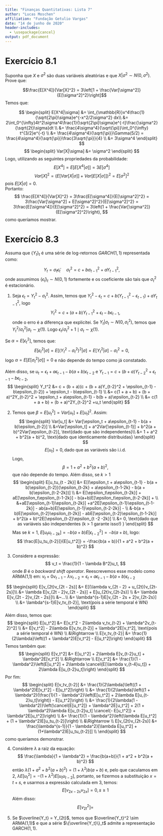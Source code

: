 ```yaml
---
title: "Finanças Quantitativas: Lista 7"
author: "Lucas Moschen"
affiliation: "Fundação Getulio Vargas"
date: "14 de junho de 2020"
header-includes:
  - \usepackage{cancel}
output: pdf_document
---
```


# Exercício 8.1

Suponha que $X$ e $\sigma^2$ são duas variáveis aleatórias e que $X|\sigma^2 \sim N(0,\sigma^2)$. Prove que: 

$$\frac{E[X^4]}{Var[X]^2} = 3\left[1 + \frac{Var[\sigma^2]}{E[\sigma^2]^2}\right]$$
Temos que: 

$$
\begin{split}
E[X^4|\sigma] &= \int_{\mathbb{R}}x^4\frac{1}{\sqrt{2\pi}\sigma}e^{-x^2/2\sigma^2} dx\\
&= 2\int_0^{\infty}4t^2\sigma^4\frac{1}{\sqrt{2\pi}\sigma}e^{-t}\frac{\sigma^2}{\sqrt{2t}\sigma}dt \\
&= \frac{4\sigma^4}{\sqrt{\pi}}\int_0^{\infty} t^{3/2}e^{-t} \\
&= \frac{4\sigma^4}{\sqrt{\pi}}\Gamma(5/2) =  \frac{4\sigma^4}{\sqrt{\pi}}\frac{3\sqrt{\pi}}{4} \\
&= 3\sigma^4
\end{split}
$$
$$
\begin{split}
Var[X|\sigma] &=  \sigma^2
\end{split}
$$
Logo, utilizando as seguintes propriedades da probabilidade:
$$
E[X^4] = E[E[X^4|\sigma]] = 3E[\sigma^4] 
$$
$$
Var[X]^2 = (E[Var[X|\sigma]] + Var[E[X|\sigma]])^2 = E[\sigma^2]^2
$$
pois $E[X|\sigma] = 0$.  
Portanto: 
$$
\frac{E[X^4]}{Var[X]^2} = 3\frac{E[\sigma^4]}{E[\sigma^2]^2} = 3\frac{Var[\sigma^2] + E[\sigma^2]^2}{E[\sigma^2]^2} = 3\frac{E[\sigma^4]}{E[\sigma^2]^2} = 3\left(1 + \frac{Var[\sigma^2]}{E[\sigma^2]^2}\right),
$$
como queríamos mostrar. 

# Exercício 8.3

Assuma que $\{Y_t\}_t$ é uma série de log-retornos $GARCH(1,1)$ representada como:

$$Y_t = \sigma_t\tilde{\epsilon}_t ~~~~~ \sigma^2_t = c + b\sigma^2_{t-1} + aY_{t-1}^2,$$
onde assumimos $\{\tilde\epsilon_t\}_t \sim N(0,1)$ fortemente e os coeficiente são tais que $\sigma^2_t$ é estacionário. 

1. Seja $\epsilon_t = Y_t^2 - \sigma_t^2$. Assim, temos que $Y_t^2 - \epsilon_t = c + b(Y_{t-1}^2 - \epsilon_{t-1}) + aY_{t-1}^2$, logo 
$$Y_t^2 = c + (a + b)Y_{t-1}^2 + \epsilon_{t}- b\epsilon_{t-1},$$ 
onde o erro é a diferença que explicitei. Se $Y_t|\sigma_t \sim N(0,\sigma_t^2),$ temos que $Y_t^2/\sigma_t^2|\sigma_t \sim \chi(1)$. Logo $\epsilon_t/\sigma_t^2 + 1 \mid \sigma_t \sim \chi(1)$.

Se $\alpha = E[\epsilon_t^2]$, temos que:
$$
E[\epsilon_t^2|\sigma] = E[(Y_t^2 - \sigma_t^2)^2|\sigma] = E[Y_t^2|\sigma] - \sigma_t^2 = 0, 
$$
logo $\alpha = E[E[\sigma_t^2|\sigma]] = 0$ e não depende do tempo como já constatado. 

Além disso, se $u_t = \epsilon_t + a\epsilon_{t-1} - b(a + b)\epsilon_{t-2}$ e $Y_{t-1} = c + (b + a)Y_{t-2}^2 + \epsilon_{t-1} - b\epsilon_{t-2}$, 
$$
\begin{split}
Y_t^2 &= c + (b + a)(c + (b + a)Y_{t-2}^2 + \epsilon_{t-1} - b\epsilon_{t-2}) + \epsilon_t - b\epsilon_{t-1} \\
&= c(1 + a + b) + (b + a)^2Y_{t-2}^2 + \epsilon_t + a\epsilon_{t-1} - b(b + a)\epsilon_{t-2} \\
&= c(1 + a + b) + (b + a)^2Y_{t-2}^2 +u_t
\end{split}
$$

2. Temos que $\beta = E[u_t^2] = Var[u_t] + E[u_t]^2$. Assim:
$$
\begin{split}
Var[u_t] &=  Var[\epsilon_t + a\epsilon_{t-1} - b(a + b)\epsilon_{t-2}] \\
&=Var[\epsilon_t] + a^2Var[\epsilon_{t-1}] + b^2(a + b)^2Var[\epsilon_{t-2}], \text{dado que são independentes}\\
&= 1 + a^2 + b^2(a + b)^2, \text{dado que identicamente distribuidas}
\end{split}
$$
$$
E[u_t] = 0, \text{dado que as variáveis são i.i.d.}
$$
Logo, 
$$
\beta = 1 + a^2 + b^2(a + b)^2,
$$
que não depende do tempo. Além disso, se $k > 1$ 
$$
\begin{split}
E[u_tu_{t - 2k}] &= E[(\epsilon_t + a\epsilon_{t-1} - b(a + b)\epsilon_{t-2})(\epsilon_{t-2k} + a\epsilon_{t-1-2k} - b(a + b)\epsilon_{t-2-2k})] \\
&= E[\epsilon_t\epsilon_{t-2k}] + aE[\epsilon_t\epsilon_{t-1-2k}] - b(a+b)E[\epsilon_t\epsilon_{t-2-2k}] + \\ &+aE[\epsilon_{t-1}\epsilon_{t-2k}] +a^2E[\epsilon_{t-1}\epsilon_{t-1-2k}] - ab(a+b)E[\epsilon_{t-1}\epsilon_{t-2-2k}] - \\
&-b(a + b)E[\epsilon_{t-2}\epsilon_{t-2k}] - abE[\epsilon_{t-2}\epsilon_{t-1-2k}] + b^2(a + b)^2E[\epsilon_{t-2}\epsilon_{t -2 -2k}] \\
&= 0, \text{dado que as variáveis são independentes (k > 1 garante isso!) }
\end{split}
$$
Mas se $k = 1$, $E[u_tu_{t-2k}] = -b(a + b)E[\epsilon_{t-2}^2] = -b(a+b)$, logo:
$$
\frac{E[u_tu_{t-2}]}{E[u_t^2]} = -\frac{b(a + b)}{1 + a^2  + b^2(a + b)^2}
$$

3. Considere a expressão:
$$
v_t = \frac{1}{1 - \lambda B^2}u_t,
$$
onde $B$ é o *backward shift operator*. Reescrevemos esse modelo como ARMA(1,1) em: $v_t + 0v_{t-1} - \lambda v_{t-2} = \epsilon_t + a\epsilon_{t-1} - b(a + b)\epsilon_{t-2}$

$$
\begin{split}
E[v_{2t}v_{2t - 2s}] &= E[(\lambda v_{2t - 2} + u_{2t})v_{2t-2s}]\\  
&= \lambda E[v_{2t - 2}v_{2t - 2s}] + E[u_{2t}v_{2t-2s}] \\
&= \lambda E[v_{2t - 2}v_{2t - 2s}]\\
&~...\\
&= \lambda^{s-1}E[v_{2t - 2s + 2}v_{2t-2s}] \\
&= \lambda^{s-1}E[v_tv_{t-2}], \text{pois a série temporal é WN}
\end{split}
$$
Além disso, temos que: 
$$
\begin{split}
E[u_t^2] &= E[v_t^2 - 2\lambda v_tv_{t-2} + \lambda^2v_{t-2}^2] \\
&= E[v_t^2] - 2\lambda E[v_tv_{t-2}] + \lambda^2E[v_t^2], \text{pois a série temporal é WN} \\
&\Rightarrow \\
E[v_tv_{t-2}] &= \frac{1}{2\lambda}\left((1 + \lambda^2)E[v_t^2] - E[u_t^2]\right)
\end{split}
$$
Temos também que:
$$
\begin{split}
E[v_t^2] &= E[u_t^2] + 2\lambda E[v_{t-2}u_t] + \lambda^2E[v_t^2] \\
&\Rightarrow \\
E[v_t^2] &= \frac{1}{1 - \lambda^2}\left(E[u_t^2] + 2\lambda \cancel{E[\lambda v_{t-4}u_t]} + 2\lambda E[u_{t-2}u_t]\right)
\end{split}
$$
Por fim: 
$$
\begin{split}
E[v_tv_{t-2}] &= \frac{1}{2\lambda}\left((1 + \lambda^2)E[v_t^2] - E[u_t^2]\right) \\
&= \frac{1}{2\lambda}\left((1 + \lambda^2)(\frac{1}{1 - \lambda^2}\left(E[u_t^2] + 2\lambda E[u_{t-2}u_t]\right)) - E[u_t^2]\right) \\
&= \frac{1}{2\lambda(1 - \lambda^2)}\left(\cancel{E[u_t^2]} + \lambda^2E[u_t^2] + 2(1 + \lambda^2)\lambda E[u_{t-2}u_t] \cancel{- E[u_t^2]} + \lambda^2E[u_t^2]\right) \\
&= \frac{1}{1 - \lambda^2}\left(\lambda E[u_t^2] + (1 + \lambda^2)E[u_tu_{t-2}]\right) \\
&\Rightarrow \\
E[v_{2t}v_{2t-2s}] &= \frac{\lambda^{s-1}}{1 - \lambda^2}[\lambda E[u_t^2] + (1+\lambda^2)E[u_tu_{t-2}]] \\
\end{split}
$$
como queríamos demonstrar.

4. Considere $\lambda$ a raiz da equação:
$$
\frac{\lambda}{1 + \lambda^2} = \frac{b(a+b)}{1 + a^2 + b^2(a + b)^2}
$$
então $\lambda(1 + a^2 + b^2(a + b)^2) = (1 + \lambda^2)b(a + b)$ e, pelo que caculamos em 2, $\lambda E[u_t^2] = - (1 + \lambda^2)E[u_tu_{t-2}]$, portanto,  se fizermos a substituição $x = t + s$, e usarmos a expressão calculada em 3, temos: 
$$
E[v_{2x - 2s}v_{2x}] = 0, s\geq 1
$$
Além disso: 
$$
E[v_{2t}^2] =
$$

5. Se $\overline{Y_t} = Y_{2t}$, temos que $\overline{Y_t}^2 \sim ARMA(1,1)$ e que a série $\{\overline{Y_t}\}_t$ admite a representação $\text{GARCH}(1,1)$. 


